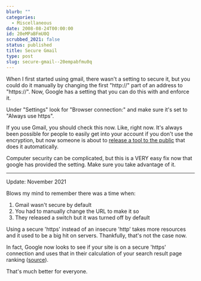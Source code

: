 ```yaml
---
blurb: ""
categories:
  - Miscellaneous
date: 2008-08-24T00:00:00
id: 20eMPaBFmU0Q
scrubbed_2021: false
status: published
title: Secure Gmail
type: post
slug: secure-gmail--20empabfmu0q
---
```


When I first started using gmail, there wasn't a setting to secure it, but you could do it manually by changing the first "http://" part of an address to "https://". Now, Google has a setting that you can do this with and enforce it. 

Under "Settings" look for "Browser connection:" and make sure it's set to "Always use https".

If you use Gmail, you should check this now. Like, right now. It's always been possible for people to easily get into your account if you don't use the encryption, but now someone is about to [release a tool to the public](http://www.webmonkey.com/blog/Why_You_Should_Turn_Gmail_s_SSL_Feature_On_Now) that does it automatically. 

Computer security can be complicated, but this is a VERY easy fix now that google has provided the setting. Make sure you take advantage of it.

---

Update: November 2021

Blows my mind to remember there was a time when:

1. Gmail wasn't secure by default
2. You had to manually change the URL to make it so
3. They released a switch but it was turned off by default

Using a secure 'https' instead of an insecure 'http' takes more resources and it used to be a big hit on servers. Thankfully, that's not the case now. 

In fact, Google now looks to see if your site is on a secure 'https' connection and uses that in their calculation of your search result page ranking ([source](https://developers.google.com/search/blog/2014/08/https-as-ranking-signal)). 

That's much better for everyone. 

